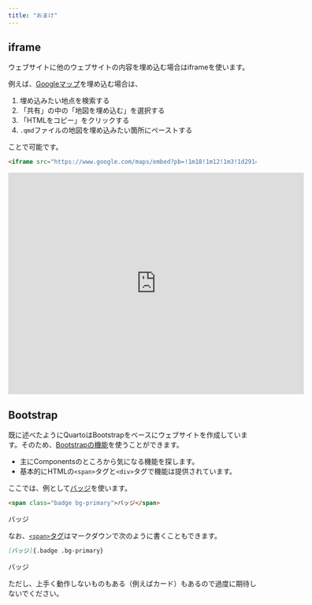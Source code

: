 ```yaml
---
title: "おまけ"
---
```


## iframe

ウェブサイトに他のウェブサイトの内容を埋め込む場合はiframeを使います。

例えば、[Googleマップ](https://www.google.co.jp/maps)を埋め込む場合は、

1. 埋め込みたい地点を検索する
1. 「共有」の中の「地図を埋め込む」を選択する
1. 「HTMLをコピー」をクリックする
1. `.qmd`ファイルの地図を埋め込みたい箇所にペーストする

ことで可能です。

```html
<iframe src="https://www.google.com/maps/embed?pb=!1m18!1m12!1m3!1d2914.547346975242!2d141.341144612144!3d43.07198687101526!2m3!1f0!2f0!3f0!3m2!1i1024!2i768!4f13.1!3m3!1m2!1s0x5f0b292b3f74d0df%3A0x558704e495e959b3!2z5YyX5rW36YGT5aSn5a2mIOazleWtpumDqC_ms5XlrabnoJTnqbbnp5Ev5rOV56eR5aSn5a2m6Zmi!5e0!3m2!1sja!2sjp!4v1695710116627!5m2!1sja!2sjp" width="600" height="450" style="border:0;" allowfullscreen="" loading="lazy" referrerpolicy="no-referrer-when-downgrade"></iframe>
```

<iframe src="https://www.google.com/maps/embed?pb=!1m18!1m12!1m3!1d2914.547346975242!2d141.341144612144!3d43.07198687101526!2m3!1f0!2f0!3f0!3m2!1i1024!2i768!4f13.1!3m3!1m2!1s0x5f0b292b3f74d0df%3A0x558704e495e959b3!2z5YyX5rW36YGT5aSn5a2mIOazleWtpumDqC_ms5XlrabnoJTnqbbnp5Ev5rOV56eR5aSn5a2m6Zmi!5e0!3m2!1sja!2sjp!4v1695710116627!5m2!1sja!2sjp" width="600" height="450" style="border:0;" allowfullscreen="" loading="lazy" referrerpolicy="no-referrer-when-downgrade"></iframe>

## Bootstrap

既に述べたようにQuartoはBootstrapをベースにウェブサイトを作成しています。そのため、[Bootstrapの機能](https://getbootstrap.jp/docs/5.3/getting-started/introduction/)を使うことができます。

- 主にComponentsのところから気になる機能を探します。
- 基本的にHTMLの`<span>`タグと`<div>`タグで機能は提供されています。

ここでは、例として[バッジ](https://getbootstrap.jp/docs/5.3/components/badge/)を使います。

```html
<span class="badge bg-primary">バッジ</span>
```

<span class="badge bg-primary">バッジ</span>

なお、[`<span>`タグ](primary)はマークダウンで次のように書くこともできます。

```md
[バッジ]{.badge .bg-primary}
```

[バッジ]{.badge .bg-primary}

ただし、上手く動作しないものもある（例えばカード）もあるので過度に期待しないでください。
